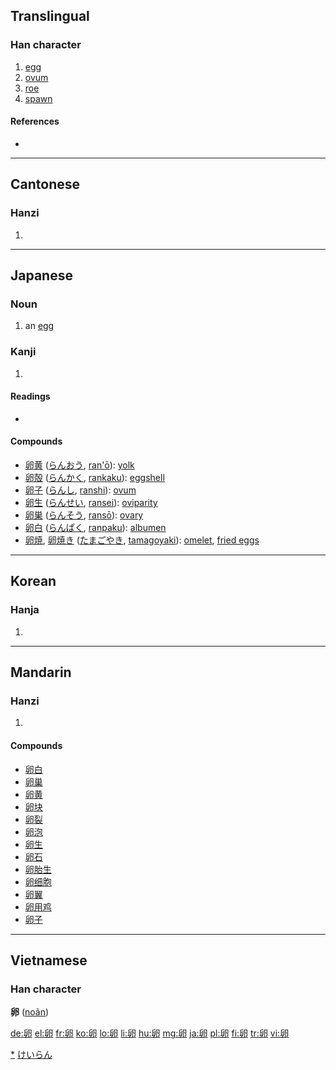 {{also|卯}}
==Translingual==

===Han character===
{{Han char|rn=26|rad=卩|as=05|sn=7|four=7772<sub>0</sub>|canj=竹竹尸中戈 (HHSLI)}}

# [[egg]]
# [[ovum]]
# [[roe]]
# [[spawn]]

====References====
* {{Han ref|kx=0159.200|dkj=02857|dj=0365.010|hdz=10313.040|uh=5375|ud=21365|bh=A75A|bd=42842}}

----

==Cantonese==

===Hanzi===
{{yue-hanzi|jyut=|y=leun5}}

# {{defn|Cantonese}}

----

==Japanese==

===Noun===
{{ja-noun|k|hira=たまご|rom=tamago}}

# an [[egg]]

===Kanji===
{{ja-kanji|grade=6|rs=卩05}}

# {{defn|Japanese}}

====Readings====
* {{ja-readings|on=[[らん]] (ran), [[こん]] (kon)|kun=[[たまご]] (tamago)}}

====Compounds====
* [[卵黄]] ([[らんおう]], [[ran'ō]]): [[yolk]]
* [[卵殻]] ([[らんかく]], [[rankaku]]): [[eggshell]]
* [[卵子]] ([[らんし]], [[ranshi]]): [[ovum]]
* [[卵生]] ([[らんせい]], [[ransei]]): [[oviparity]]
* [[卵巣]] ([[らんそう]], [[ransō]]): [[ovary]]
* [[卵白]] ([[らんぱく]], [[ranpaku]]): [[albumen]]
* [[卵焼]], [[卵焼き]] ([[たまごやき]], [[tamagoyaki]]): [[omelet]], [[fried eggs]]

[[Category:ja:Eggs|*]]
[[Category:ja:Foods|けいらん]]

----

==Korean==

===Hanja===
{{ko-hanja|hangeul=란|rv=ran|mr=ran}}

# {{defn|Korean}}

----

==Mandarin==

===Hanzi===
{{cmn-hanzi|pin=[[luǎn]] ([[luan3]])|wg=luan<sup>3</sup>}}

# {{defn|Mandarin}}

====Compounds====
* [[卵白]]
* [[卵巢]]
* [[卵黄]]
* [[卵块]]
* [[卵裂]]
* [[卵泡]]
* [[卵生]]
* [[卵石]]
* [[卵胎生]]
* [[卵细胞]]
* [[卵翼]]
* [[卵用鸡]]
* [[卵子]]

----

==Vietnamese==

===Han character===
'''卵''' ([[noãn]])

[[de:卵]]
[[el:卵]]
[[fr:卵]]
[[ko:卵]]
[[lo:卵]]
[[li:卵]]
[[hu:卵]]
[[mg:卵]]
[[ja:卵]]
[[pl:卵]]
[[fi:卵]]
[[tr:卵]]
[[vi:卵]]